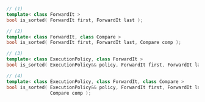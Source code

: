 ```cpp
// (1)
template< class ForwardIt >
bool is_sorted( ForwardIt first, ForwardIt last );

// (2)
template< class ForwardIt, class Compare >
bool is_sorted( ForwardIt first, ForwardIt last, Compare comp );

// (3)
template< class ExecutionPolicy, class ForwardIt >
bool is_sorted( ExecutionPolicy&& policy, ForwardIt first, ForwardIt last );

// (4)
template< class ExecutionPolicy, class ForwardIt, class Compare >
bool is_sorted( ExecutionPolicy&& policy, ForwardIt first, ForwardIt last,
                Compare comp );
```
